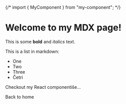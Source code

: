 {/* import { MyComponent } from "my-component"; */}

# Welcome to my MDX page!

This is some **bold** and _italics_ text.

This is a list in markdown:

- One
- Two
- Three
- Četri

Checkout my React componentiše...

<Link href="/">Back to home</Link>
